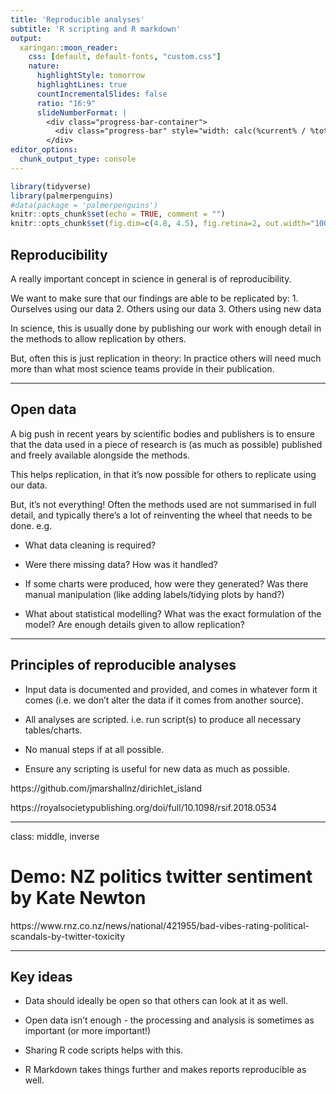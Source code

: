 ```yaml
---
title: 'Reproducible analyses'
subtitle: 'R scripting and R markdown'
output:
  xaringan::moon_reader:
    css: [default, default-fonts, "custom.css"]
    nature:
      highlightStyle: tomorrow
      highlightLines: true
      countIncrementalSlides: false
      ratio: "16:9"
      slideNumberFormat: |
        <div class="progress-bar-container">
          <div class="progress-bar" style="width: calc(%current% / %total% * 100%);" />
        </div>
editor_options:
  chunk_output_type: console
---
```


```r
library(tidyverse)
library(palmerpenguins)
#data(package = 'palmerpenguins')
knitr::opts_chunk$set(echo = TRUE, comment = "")
knitr::opts_chunk$set(fig.dim=c(4.8, 4.5), fig.retina=2, out.width="100%")
```

## Reproducibility

A really important concept in science in general is of reproducibility.

We want to make sure that our findings are able to be replicated by:
 1. Ourselves using our data
 2. Others using our data
 3. Others using new data

In science, this is usually done by publishing our work with enough detail in the methods to allow replication by others.

But, often this is just replication in theory: In practice others will need much more than what most science teams provide in their publication.

---

## Open data

A big push in recent years by scientific bodies and publishers is to ensure that the data used in a piece of research is (as much as possible) published and freely available alongside the methods.

This helps replication, in that it's now possible for others to replicate using our data.

But, it's not everything! Often the methods used are not summarised in full detail, and typically there's a lot of reinventing the wheel that
needs to be done. e.g.

 - What data cleaning is required?
 
 - Were there missing data? How was it handled?
 
 - If some charts were produced, how were they generated? Was there manual manipulation (like adding labels/tidying plots by hand?)
 
 - What about statistical modelling? What was the exact formulation of the model? Are enough details given to allow replication?
 
---
 
## Principles of reproducible analyses

- Input data is documented and provided, and comes in whatever form it comes (i.e. we don't alter the data if it comes from another source).

- All analyses are scripted. i.e. run script(s) to produce all necessary tables/charts.

- No manual steps if at all possible.

- Ensure any scripting is useful for new data as much as possible.

https://github.com/jmarshallnz/dirichlet_island

https://royalsocietypublishing.org/doi/full/10.1098/rsif.2018.0534

---

class: middle, inverse

# Demo: NZ politics twitter sentiment by Kate Newton

https://www.rnz.co.nz/news/national/421955/bad-vibes-rating-political-scandals-by-twitter-toxicity

---

## Key ideas

- Data should ideally be open so that others can look at it as well.

- Open data isn't enough - the processing and analysis is sometimes as important (or more important!)

- Sharing R code scripts helps with this.

- R Markdown takes things further and makes reports reproducible
as well.
